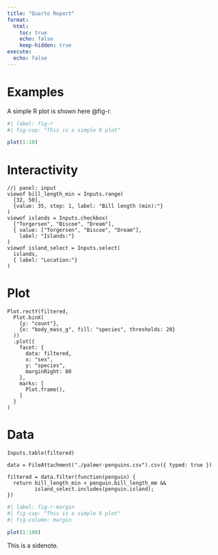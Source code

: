 ```yaml
---
title: "Quarto Report"
format:
  html:
    toc: true
    echo: false
    keep-hidden: true
execute: 
  echo: false
---
```


# Examples

A simple R plot is shown here @fig-r.

```r
#| label: fig-r
#| fig-cap: "This is a simple R plot"

plot(1:10)
```

# Interactivity

```ojs
//| panel: input
viewof bill_length_min = Inputs.range(
  [32, 50], 
  {value: 35, step: 1, label: "Bill length (min):"}
)
viewof islands = Inputs.checkbox(
  ["Torgersen", "Biscoe", "Dream"], 
  { value: ["Torgersen", "Biscoe", "Dream"], 
    label: "Islands:"}
)
viewof island_select = Inputs.select(
  islands, 
  { label: "Location:"}
)
```

::: {.panel-tabset}

# Plot

```ojs
Plot.rectY(filtered, 
  Plot.binX(
    {y: "count"}, 
    {x: "body_mass_g", fill: "species", thresholds: 20}
  ))
  .plot({
    facet: {
      data: filtered,
      x: "sex",
      y: "species",
      marginRight: 80
    },
    marks: [
      Plot.frame(),
    ]
  }
)
```

# Data

```ojs
Inputs.table(filtered)
```

:::

```ojs
data = FileAttachment("./palmer-penguins.csv").csv({ typed: true })
```

```ojs
filtered = data.filter(function(penguin) {
  return bill_length_min < penguin.bill_length_mm &&
         island_select.includes(penguin.island);
})
```

```r
#| label: fig-r-margin
#| fig-cap: "This is a simple R plot"
#| fig-column: margin

plot(1:100)
```

::: {.column-margin}
This is a sidenote.
:::